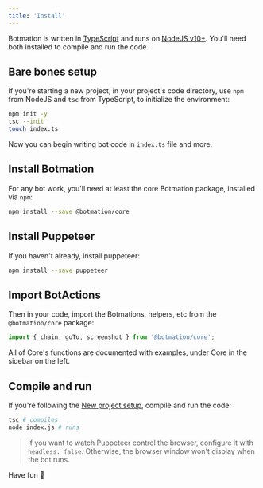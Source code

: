 ```yaml
---
title: 'Install'
---
```


Botmation is written in [TypeScript](https://www.typescriptlang.org/) and runs on [NodeJS v10+](http://nodejs.org/). You'll need both installed to compile and run the code.

## Bare bones setup

If you're starting a new project, in your project's code directory, use `npm` from NodeJS and `tsc` from TypeScript, to initialize the environment:
```bash
npm init -y
tsc --init
touch index.ts
```

Now you can begin writing bot code in `index.ts` file and more.

## Install Botmation

For any bot work, you'll need at least the core Botmation package, installed via `npm`:

```bash
npm install --save @botmation/core
```

## Install Puppeteer

If you haven't already, install puppeteer:

```bash
npm install --save puppeteer
```

## Import BotActions

Then in your code, import the Botmations, helpers, etc from the `@botmation/core` package:
```typescript
import { chain, goTo, screenshot } from '@botmation/core';
```

All of Core's functions are documented with examples, under Core in the sidebar on the left.

## Compile and run

If you're following the [New project setup](#new-project-setup), compile and run the code:
```bash
tsc # compiles
node index.js # runs
```

> If you want to watch Puppeteer control the browser, configure it with `headless: false`. Otherwise, the browser window won't display when the bot runs.

Have fun 🚀
